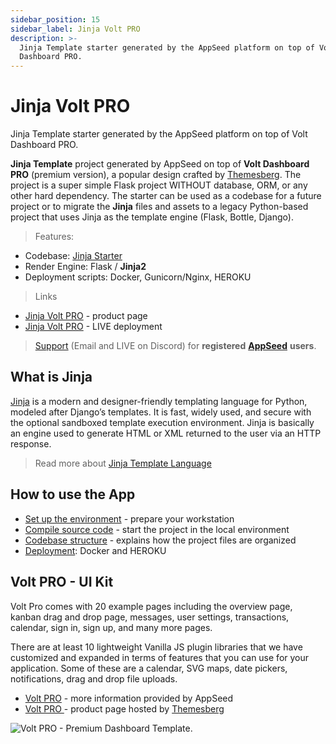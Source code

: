 ```yaml
---
sidebar_position: 15
sidebar_label: Jinja Volt PRO
description: >-
  Jinja Template starter generated by the AppSeed platform on top of Volt
  Dashboard PRO.
---
```


# Jinja Volt PRO

<SubHeading> Jinja Template starter generated by the AppSeed platform on top of Volt Dashboard PRO.</SubHeading>

**Jinja Template** project generated by AppSeed on top of **Volt Dashboard PRO** (premium version), a popular design crafted by [Themesberg](../../content/partners/themesberg.md). The project is a super simple Flask project WITHOUT database, ORM, or any other hard dependency. The starter can be used as a codebase for a future project or to migrate the **Jinja** files and assets to a legacy Python-based project that uses Jinja as the template engine (Flask, Bottle, Django).

> Features:

- Codebase: [Jinja Starter](../../boilerplate-code/boilerplate-jinja.md)
- Render Engine: Flask / **Jinja2**
- Deployment scripts: Docker, Gunicorn/Nginx, HEROKU

> Links

- [Jinja Volt PRO](https://appseed.us/jinja-template/jinja-template-volt-pro) - product page
- [Jinja Volt PRO](https://jinja-volt-pro.appseed-srv1.com/) - LIVE deployment

> [Support](https://appseed.us/support) (Email and LIVE on Discord) for **registered** [**AppSeed**](https://appseed.us/) **users**.

## What is Jinja

[Jinja](https://jinja.palletsprojects.com/en/2.11.x/) is a modern and designer-friendly templating language for Python, modeled after Django’s templates. It is fast, widely used, and secure with the optional sandboxed template execution environment. Jinja is basically an engine used to generate HTML or XML returned to the user via an HTTP response.

> Read more about [Jinja Template Language](../../content/what-is/jinja.md)

## How to use the App

- [Set up the environment](../../boilerplate-code/boilerplate-jinja.md#environment) - prepare your workstation
- [Compile source code](../../boilerplate-code/boilerplate-jinja.md#build-the-app) - start the project in the local environment
- [Codebase structure](../../boilerplate-code/boilerplate-jinja.md#codebase-structure) - explains how the project files are organized
- [Deployment](../../boilerplate-code/boilerplate-jinja.md#deployment): Docker and HEROKU

## Volt PRO - UI Kit

Volt Pro comes with 20 example pages including the overview page, kanban drag and drop page, messages, user settings, transactions, calendar, sign in, sign up, and many more pages.

There are at least 10 lightweight Vanilla JS plugin libraries that we have customized and expanded in terms of features that you can use for your application. Some of these are a calendar, SVG maps, date pickers, notifications, drag and drop file uploads.

- [Volt PRO](../../content/bootstrap-template/volt-dashboard-pro.md) - more information provided by AppSeed
- [Volt PRO ](https://themesberg.com/product/admin-dashboard/volt-premium-bootstrap-5-dashboard)- product page hosted by [Themesberg](../../content/partners/themesberg.md)

![Volt PRO - Premium Dashboard Template.](../../../static/assets/docs-volt-pro-screen.jpg)
